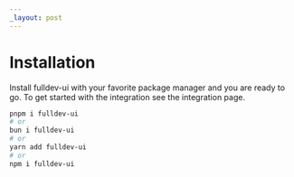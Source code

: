 ```yaml
---
_layout: post
---
```



# Installation

Install fulldev-ui with your favorite package manager and you are ready to go. To get started with the integration see the <Link href="/overview/integration">integration page.</Link>

```bash
pnpm i fulldev-ui
# or
bun i fulldev-ui
# or
yarn add fulldev-ui
# or
npm i fulldev-ui
```
